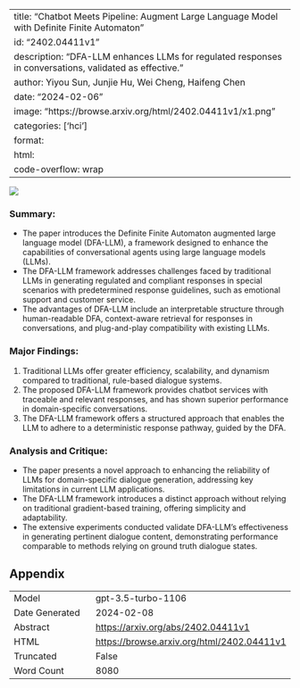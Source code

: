 
---
title: "Chatbot Meets Pipeline: Augment Large Language Model with Definite Finite Automaton"
id: "2402.04411v1"
description: "DFA-LLM enhances LLMs for regulated responses in conversations, validated as effective."
author: Yiyou Sun, Junjie Hu, Wei Cheng, Haifeng Chen
date: "2024-02-06"
image: "https://browse.arxiv.org/html/2402.04411v1/x1.png"
categories: ['hci']
format:
  html:
    code-overflow: wrap
---

![](https://browse.arxiv.org/html/2402.04411v1/x1.png)

### **Summary:**
- The paper introduces the Definite Finite Automaton augmented large language model (DFA-LLM), a framework designed to enhance the capabilities of conversational agents using large language models (LLMs).
- The DFA-LLM framework addresses challenges faced by traditional LLMs in generating regulated and compliant responses in special scenarios with predetermined response guidelines, such as emotional support and customer service.
- The advantages of DFA-LLM include an interpretable structure through human-readable DFA, context-aware retrieval for responses in conversations, and plug-and-play compatibility with existing LLMs.

### **Major Findings:**
1. Traditional LLMs offer greater efficiency, scalability, and dynamism compared to traditional, rule-based dialogue systems.
2. The proposed DFA-LLM framework provides chatbot services with traceable and relevant responses, and has shown superior performance in domain-specific conversations.
3. The DFA-LLM framework offers a structured approach that enables the LLM to adhere to a deterministic response pathway, guided by the DFA.

### **Analysis and Critique:**
- The paper presents a novel approach to enhancing the reliability of LLMs for domain-specific dialogue generation, addressing key limitations in current LLM applications.
- The DFA-LLM framework introduces a distinct approach without relying on traditional gradient-based training, offering simplicity and adaptability.
- The extensive experiments conducted validate DFA-LLM’s effectiveness in generating pertinent dialogue content, demonstrating performance comparable to methods relying on ground truth dialogue states.

## Appendix

|          |          |
|----------|----------|
| Model     | gpt-3.5-turbo-1106       |
| Date Generated     | 2024-02-08       |
| Abstract | [https://arxiv.org/abs/2402.04411v1](https://arxiv.org/abs/2402.04411v1)        |
| HTML     | [https://browse.arxiv.org/html/2402.04411v1](https://browse.arxiv.org/html/2402.04411v1)       |
| Truncated       | False       |
| Word Count       | 8080       |